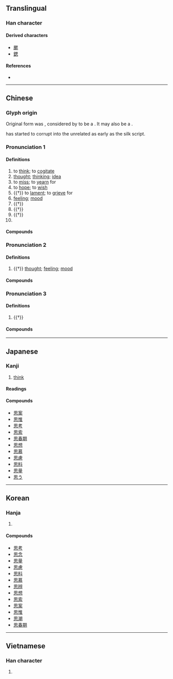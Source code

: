 {{also|恖}}
{{character info/new}}
==Translingual==
{{stroke order|strokes=9}}

===Han character===
{{Han char|rn=61|rad=心|as=05|sn=9|four=60330|canj=WP|ids=⿱田心}}

====Derived characters====
* [[颸]]
* [[鍶]]

====References====
* {{Han ref|kx=0381.040|dkj=10462|dj=0709.070|hdz=42280.040|uh=601D|ud=24605|bh=ABE4|bd=44004}}

----

==Chinese==
{{zh-forms|alt=恖,𢙦}}

===Glyph origin===
{{Han etym}}
Original form was {{och-l|恖}}, considered by ''{{w|Shuowen}}'' to be a {{Han compound|ls=psc|囟|心|c1=p|c2=s|t2=heart|nocap=1}}. It may also be a {{Han compound|ls=ic|囟|心|t1=fontanel|t2=heart|nocap=1}}.

{{zh-l|*囟}} has started to corrupt into the unrelated {{zh-l|*田}} as early as the silk script.

===Pronunciation 1===
{{zh-pron
|m=sī
|c=si1
|h=pfs=sṳ̂/sî
|h_note=sî - only in certain words (e.g. {{zh-l|*相思樹}})
|md=sṳ̆
|mn=xm,zz,tw:su/qz:sir/si
|mn_note=su/sir - literary; si - vernacular
|mn-t=
|w=1sr
|mc=1
|oc=1
|cat=v,n,part,pn
}}

====Definitions====
{{zh-hanzi}}

# to [[think]]; to [[cogitate]]
# [[thought]]; [[thinking]]; [[idea]]
# to [[miss]]; to [[yearn]] for
# to [[hope]]; to [[wish]]
# {{†}} to [[lament]]; to [[grieve]] for
# [[feeling]]; [[mood]]
# {{†}} {{n-g|meaningless sentence-initial particle}}
# {{†}} {{n-g|meaningless sentence-medial particle}}
# {{†}} {{n-g|sentence-final interjectional particle}}
# {{surname|lang=zh}}

====Compounds====
{{zh-der|思辨|思辯|思忖|思潮|思春|思凡|思考|思戀|思量|思路|思慮|思謀|思慕|思念|思前想後|思索|思維|思惟|思鄉|思想|思緒|思議|周情孔思|不假思索|情思|不三思|思文|得寸思尺|思鄉病|好學深思|安必思危|俯思|思想史|思深語近|思惹情牽|悲思|三思臺|左思右想|封建思想|慧思|復思|思舊|意意思思|亟思|反覆思維|勞心焦思|憂思|慧心巧思|慎思明辨|思婦|意思表示|意思主義|愁思|悠思|怨思|思齊|思鱸|思過|思賢如渴|思致|思省|思無邪|思渴|思想戰|思想庫|思想家|思存|思如湧泉|思如泉湧|思古幽情|思勞|思前算後|思不出位|忖前思後|心思|九思|夜思|居高思危|忒敬思|意思能力|思若湧泉|孝思|中心思想|冥思|引人遐思|三思而行|幽思|思過半|寒泉之思|動人遐思|大費神思|席夢思|思力|巧思|冥思苦想|前思後想|居安思危|導向思考|尋思|專精覃思|不加思索|子思|憂深思遠|三思|勉思|思深憂遠|怪沒意思|不犯尋思|單思病|不可思議|土思|單相思|回思|哀思|八斗陳思|千思萬想|匪夷所思|勞身焦思|反思|凝思|冥思苦索|慎思|不思|淵思寂慮|沒三思|睹物思人|旅思|研精苦思|搆思|深思|病相思|相思病|朝思夕計|朝思暮想|正思惟|樂不思蜀|毫不思量|潛神默思|挖空心思|白費心思|窮則思變|無思無慮|穆思林|深思熟慮|春思|成吉思汗|秋思|沉思|神思恍惚|神思|神仙思想|渭陽之思|研精覃思|眠思夢想|相思鳥|相思草|相思樹|相思木|相思子|相思套|相思卦|相思債|相思|目盼心思|殫精畢思|火不思|百思莫解|百思不解|深思遠慮|殫精極思|痛定思痛|焦心勞思|文思泉湧|懷新思舊|構思|熟讀精思|熟思|空勞神思|澄思寂慮|暮想朝思|有所思|文思|無慮無思|所思|省思|才思敏捷|殫思極慮|止渴思梅|才思|李思訓碑|朝思夕想|深思極慮|敬思|相思豆|用盡心思|戰略思想|長思|逆向思考|飲水思源|肚裡尋思|行思坐想|老莊思想|耄思|茶思飯想|翹思|藻思|茶飯不思|追思|色思溫|綺思|耽思|見賢思齊|見德思齊|靜極思動|胡思亂想|行成於思|致思|胡思|竭盡心思|見鞍思馬|處安思危|行思坐憶|費思量|鼠思|霜露之思|閉門思過|默思|遷思迴慮|集思廣益|苦思|遐思|首丘之思|花心思|胡思亂量|風木之思|顧思|行無越思|體大思精|面壁思過|風情月思|退思補過|胠沙思水|陳思王|遺風餘思|閉目沉思|長相思|行思|鄉思|遠慮深思|運思|縈思|閉閣思過|迷思|顧名思義|覃思|繆思女神|見異思遷|近思錄|苦思惡想|腸枯思竭|見利思義}}

===Pronunciation 2===
{{zh-pron
|m=sī,sì,2nb=literary variant
|c=si3,si1
|h=pfs=sṳ
|md=sé̤ṳ
|mn=xm,zz,tw:sù/qz:sìr
|mc=2
|oc=n,2
|cat=n
}}
{{attn|zh|please check}}

====Definitions====
{{zh-hanzi}}

# {{†}} [[thought]]; [[feeling]]; [[mood]]

====Compounds====
{{zh-der|fold=1|意思}}

===Pronunciation 3===
{{zh-pron
|m=sāi
|c=soi1
|cat=a
}}

====Definitions====
{{zh-hanzi}}

# {{†}} {{zh-alt-form|䰄|[[heavily]] [[bearded]]}}

====Compounds====
{{zh-der|fold=1|于思|䯱思}}

----

==Japanese==

===Kanji===
{{ja-kanji|grade=2|rs=心05}}

# [[think]]

====Readings====
{{ja-readings
|goon=し
|kanon=し
|kun=おも-う<おも-ふ, おも-い<おも-ひ
}}

====Compounds====
* [[思案]]
* [[思惟]]
* [[思考]]
* [[思索]]
* [[思春期]]
* [[思想]]
* [[思慕]]
* [[思慮]]
* [[思料]]
* [[思量]]
* [[思う]]

----

==Korean==

===Hanja===
{{ko-hanja|hangeul=사|eumhun=|rv=sa|mr=sa|y=sa}}

# {{defn|lang=ko|sort=心05}}

====Compounds====
* [[思考]]
* [[思念]]
* [[思量]]
* [[思慮]]
* [[思料]]
* [[思慕]]
* [[思辨]]
* [[思想]]
* [[思索]]
* [[思案]]
* [[思惟]]
* [[思潮]]
* [[思春期]]

----

==Vietnamese==

===Han character===
{{vi-hantu|[[tư]], [[tơ]], [[tứ]]|rs=心05}}

# {{defn|lang=vi|sort=心05}}